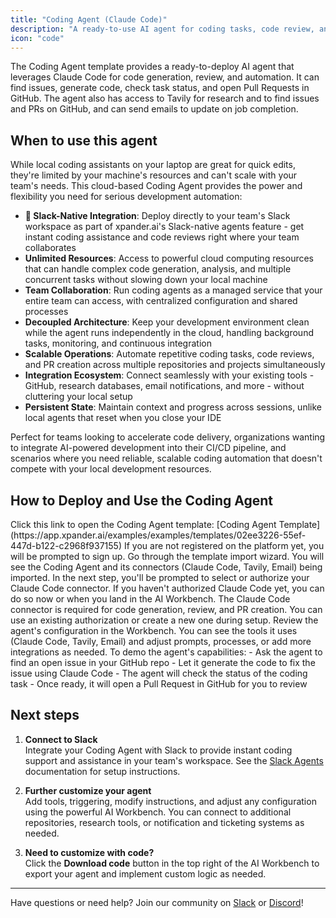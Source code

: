 ```yaml
---
title: "Coding Agent (Claude Code)"
description: "A ready-to-use AI agent for coding tasks, code review, and automated GitHub PRs using Claude Code."
icon: "code"
---
```


The Coding Agent template provides a ready-to-deploy AI agent that leverages Claude Code for code generation, review, and automation. It can find issues, generate code, check task status, and open Pull Requests in GitHub. The agent also has access to Tavily for research and to find issues and PRs on GitHub, and can send emails to update on job completion.

## When to use this agent

While local coding assistants on your laptop are great for quick edits, they're limited by your machine's resources and can't scale with your team's needs. This cloud-based Coding Agent provides the power and flexibility you need for serious development automation:

- **🚀 Slack-Native Integration**: Deploy directly to your team's Slack workspace as part of xpander.ai's Slack-native agents feature - get instant coding assistance and code reviews right where your team collaborates
- **Unlimited Resources**: Access to powerful cloud computing resources that can handle complex code generation, analysis, and multiple concurrent tasks without slowing down your local machine
- **Team Collaboration**: Run coding agents as a managed service that your entire team can access, with centralized configuration and shared processes
- **Decoupled Architecture**: Keep your development environment clean while the agent runs independently in the cloud, handling background tasks, monitoring, and continuous integration
- **Scalable Operations**: Automate repetitive coding tasks, code reviews, and PR creation across multiple repositories and projects simultaneously
- **Integration Ecosystem**: Connect seamlessly with your existing tools - GitHub, research databases, email notifications, and more - without cluttering your local setup
- **Persistent State**: Maintain context and progress across sessions, unlike local agents that reset when you close your IDE

Perfect for teams looking to accelerate code delivery, organizations wanting to integrate AI-powered development into their CI/CD pipeline, and scenarios where you need reliable, scalable coding automation that doesn't compete with your local development resources.

## How to Deploy and Use the Coding Agent

<Steps>
<Step title="Import the Template">
Click this link to open the Coding Agent template: [Coding Agent Template](https://app.xpander.ai/examples/examples/templates/02ee3226-55ef-447d-b122-c2968f937155)

<Note>
If you are not registered on the platform yet, you will be prompted to sign up.
</Note>
</Step>
<Step title="Complete the Import Wizard">
Go through the template import wizard. You will see the Coding Agent and its connectors (Claude Code, Tavily, Email) being imported. In the next step, you'll be prompted to select or authorize your Claude Code connector. If you haven't authorized Claude Code yet, you can do so now or when you land in the AI Workbench.

<Note>
The Claude Code connector is required for code generation, review, and PR creation. You can use an existing authorization or create a new one during setup.
</Note>
</Step>
<Step title="Explore the Agent Configuration">
Review the agent's configuration in the Workbench. You can see the tools it uses (Claude Code, Tavily, Email) and adjust prompts, processes, or add more integrations as needed.
</Step>
<Step title="Demo: Find, Fix, and PR on GitHub">
To demo the agent's capabilities:
- Ask the agent to find an open issue in your GitHub repo
- Let it generate the code to fix the issue using Claude Code
- The agent will check the status of the coding task
- Once ready, it will open a Pull Request in GitHub for you to review
</Step>
</Steps>

## Next steps

1. **Connect to Slack**  
   Integrate your Coding Agent with Slack to provide instant coding support and assistance in your team's workspace. See the [Slack Agents](/user-guide/task-sources/slack) documentation for setup instructions.

2. **Further customize your agent**  
   Add tools, triggering, modify instructions, and adjust any configuration using the powerful AI Workbench. You can connect to additional repositories, research tools, or notification and ticketing systems as needed.

3. **Need to customize with code?**  
   Click the **Download code** button in the top right of the AI Workbench to export your agent and implement custom logic as needed.

---

Have questions or need help? Join our community on [Slack](https://join.slack.com/t/xpandercommunity/shared_invite/zt-2mt2xkxkz-omM7f~_h2jcuzFudrYtZQQ) or [Discord](https://discord.gg/CUcp4WWh5g)! 